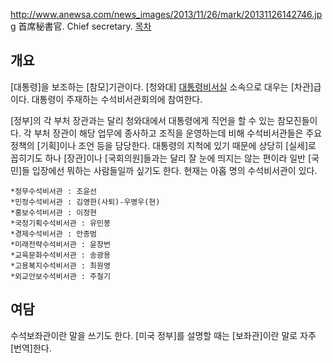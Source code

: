 http://www.anewsa.com/news_images/2013/11/26/mark/20131126142746.jpg
首席秘書官. Chief secretary. [[목차]]

== 개요 ==
[대통령]을 보조하는 [참모]기관이다. [청와대] [[대통령비서실]] 소속으로 대우는 [차관]급이다. 대통령이 주재하는 수석비서관회의에 참여한다.

[정부]의 각 부처 장관과는 달리 청와대에서 대통령에게 직언을 할 수 있는 참모진들이다. 각 부처 장관이 해당 업무에 종사하고 조직을 운영하는데 비해 수석비서관들은 주요 정책의 [기획]이나 조언 등을 담당한다. 대통령의 지척에 있기 때문에 상당히 [실세]로 꼽히기도 하나 [장관]이나 [국회의원]들과는 달리 잘 눈에 띄지는 않는 편이라 일반 [국민]들 입장에선 뭐하는 사람들일까 싶기도 한다. 현재는 아홉 명의 수석비서관이 있다.

 *정무수석비서관 : 조윤선
 *민정수석비서관 : 김영한(사퇴)-우병우(현)
 *홍보수석비서관 : 이정현
 *국정기획수석비서관 : 유민봉
 *경제수석비서관 : 안종범
 *미래전략수석비서관 : 윤창번
 *교육문화수석비서관 : 송광용
 *고용복지수석비서관 : 최원영
 *외교안보수석비서관 : 주철기

== 여담 ==
수석보좌관이란 말을 쓰기도 한다. [미국 정부]를 설명할 때는 [보좌관]이란 말로 자주 [번역]한다.
